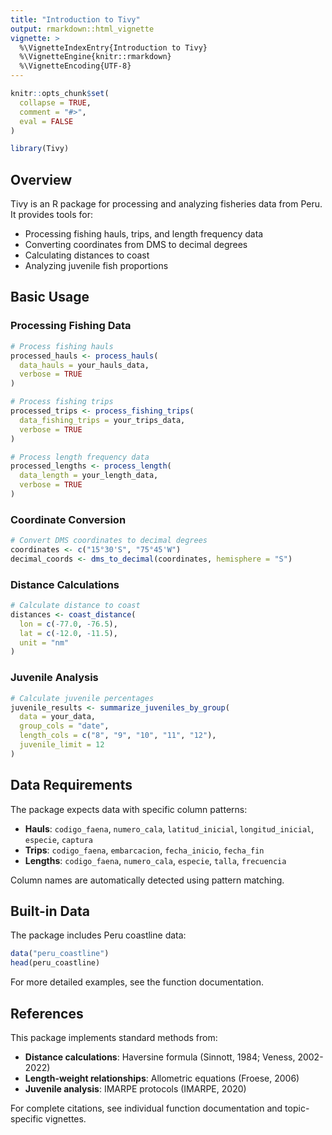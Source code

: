 ```yaml
---
title: "Introduction to Tivy"
output: rmarkdown::html_vignette
vignette: >
  %\VignetteIndexEntry{Introduction to Tivy}
  %\VignetteEngine{knitr::rmarkdown}
  %\VignetteEncoding{UTF-8}
---
```


```r
knitr::opts_chunk$set(
  collapse = TRUE,
  comment = "#>",
  eval = FALSE
)
```

```r
library(Tivy)
```

## Overview

Tivy is an R package for processing and analyzing fisheries data from Peru. It provides tools for:

- Processing fishing hauls, trips, and length frequency data
- Converting coordinates from DMS to decimal degrees
- Calculating distances to coast
- Analyzing juvenile fish proportions

## Basic Usage

### Processing Fishing Data

```r
# Process fishing hauls
processed_hauls <- process_hauls(
  data_hauls = your_hauls_data,
  verbose = TRUE
)

# Process fishing trips
processed_trips <- process_fishing_trips(
  data_fishing_trips = your_trips_data,
  verbose = TRUE
)

# Process length frequency data
processed_lengths <- process_length(
  data_length = your_length_data,
  verbose = TRUE
)
```

### Coordinate Conversion

```r
# Convert DMS coordinates to decimal degrees
coordinates <- c("15°30'S", "75°45'W")
decimal_coords <- dms_to_decimal(coordinates, hemisphere = "S")
```

### Distance Calculations

```r
# Calculate distance to coast
distances <- coast_distance(
  lon = c(-77.0, -76.5),
  lat = c(-12.0, -11.5),
  unit = "nm"
)
```

### Juvenile Analysis

```r
# Calculate juvenile percentages
juvenile_results <- summarize_juveniles_by_group(
  data = your_data,
  group_cols = "date",
  length_cols = c("8", "9", "10", "11", "12"),
  juvenile_limit = 12
)
```

## Data Requirements

The package expects data with specific column patterns:

- **Hauls**: `codigo_faena`, `numero_cala`, `latitud_inicial`, `longitud_inicial`, `especie`, `captura`
- **Trips**: `codigo_faena`, `embarcacion`, `fecha_inicio`, `fecha_fin`
- **Lengths**: `codigo_faena`, `numero_cala`, `especie`, `talla`, `frecuencia`

Column names are automatically detected using pattern matching.

## Built-in Data

The package includes Peru coastline data:

```r
data("peru_coastline")
head(peru_coastline)
```

For more detailed examples, see the function documentation.

## References

This package implements standard methods from:

- **Distance calculations**: Haversine formula (Sinnott, 1984; Veness, 2002-2022)
- **Length-weight relationships**: Allometric equations (Froese, 2006)
- **Juvenile analysis**: IMARPE protocols (IMARPE, 2020)

For complete citations, see individual function documentation and topic-specific vignettes.
